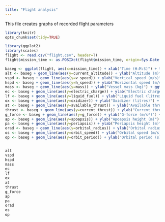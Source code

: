 ```yaml
---
title: "Flight analysis"
---
```


This file creates graphs of recorded flight parameters

```r
library(knitr)
opts_chunk$set(tidy=TRUE)
```

```r
library(ggplot2)
library(scales)
flight <- read.csv("flight.csv", header=T)
flight$mission_time <- as.POSIXct(flight$mission_time, origin=Sys.Date(), tz="GMT")
```

```r
baseg <- ggplot(flight, aes(x=mission_time)) + xlab("Time (H:M:S)") + theme_classic() + scale_x_datetime(date_labels="%H:%M:%S") + scale_y_continuous(labels=comma)
alt <- baseg + geom_line(aes(y=current_altitude)) + ylab("Altitude (m)") + ggtitle("Altitude")
vspd <- baseg + geom_line(aes(y=v_speed)) + ylab("Vertical speed (m/s)") + ggtitle("Vertical speed")
hspd <- baseg + geom_line(aes(y=h_speed)) + ylab("Horizontal speed (m/s)") + ggtitle("Horizontal speed")
mass <- baseg + geom_line(aes(y=mass)) + ylab("Vessel mass (kg)") + ggtitle("Mass")
ec <- baseg + geom_line(aes(y=electric_charge)) + ylab("Electric charge") + ggtitle("Electric charge")
lf <- baseg + geom_line(aes(y=liquid_fuel)) + ylab("Liquid fuel (litres)") + ggtitle("Liquid fuel")
ox <- baseg + geom_line(aes(y=oxidizer)) + ylab("Oxidizer (litres)") + ggtitle("Oxidizer")
at <- baseg + geom_line(aes(y=available_thrust)) + ylab("Available thrust (Newtons)") + ggtitle("Available thrust")
thrust <- baseg + geom_line(aes(y=current_thrust)) + ylab("Current thrust (Newtons)") + ggtitle("Current thrust")
g_force <- baseg + geom_line(aes(y=g_force)) + ylab("G-force (m/s²)") + ggtitle("G-force")
ap <- baseg + geom_line(aes(y=apoapsis)) + ylab("Apoapsis height (m)") + ggtitle("Apoapsis")
pa <- baseg + geom_line(aes(y=periapsis)) + ylab("Periapsis height (m)") + ggtitle("Periapsis")
orad <- baseg + geom_line(aes(y=orbital_radius)) + ylab("Orbital radius (m)") + ggtitle("Orbital radius")
os <- baseg + geom_line(aes(y=orbit_speed)) + ylab("Orbital speed (m/s)") + ggtitle("Orbital speed")
op <- baseg + geom_line(aes(y=orbit_period)) + ylab("Orbital period (s)") + ggtitle("Orbital period")



```

```r
alt 
vspd
hspd
mass
ec
lf
ox
at
thrust
g_force
ap
pa
orad
os
op
```
